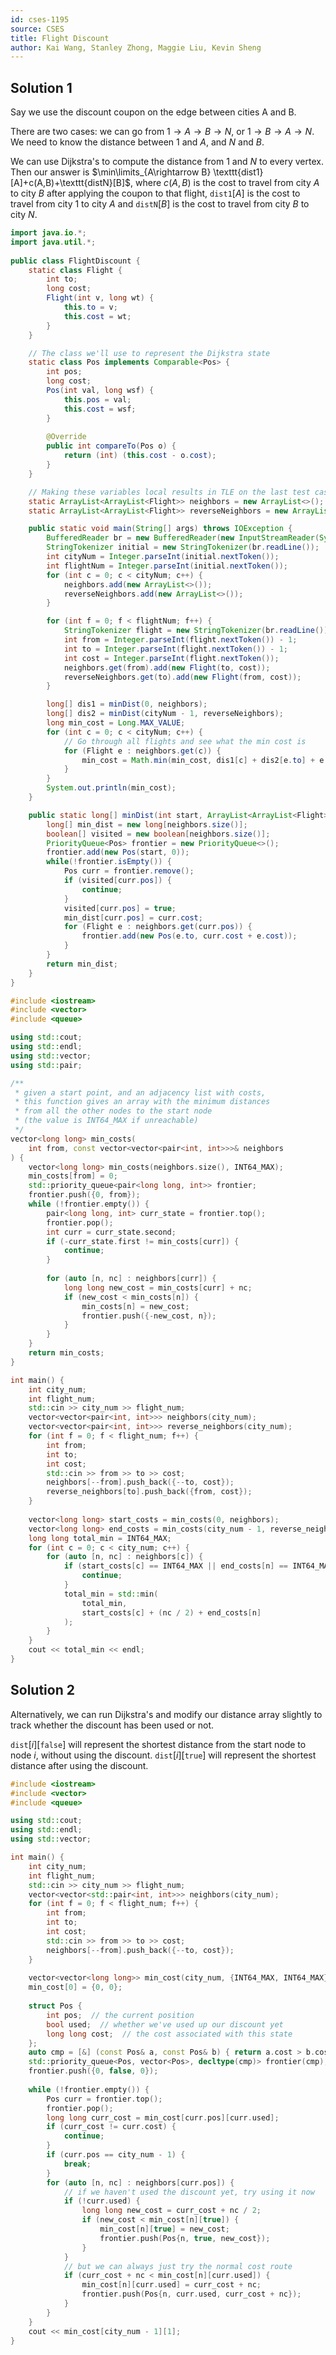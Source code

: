 ```yaml
---
id: cses-1195
source: CSES
title: Flight Discount
author: Kai Wang, Stanley Zhong, Maggie Liu, Kevin Sheng
---
```


## Solution 1

Say we use the discount coupon on the edge between cities A and B.

There are two cases: we can go from $1\rightarrow A\rightarrow B\rightarrow N$,
or $1\rightarrow B\rightarrow A\rightarrow N$. We need to know the distance
between $1$ and $A$, and $N$ and $B$.

We can use Dijkstra's to compute the distance from $1$ and $N$ to every vertex.
Then our answer is
$\min\limits_{A\rightarrow B} \texttt{dist1}[A]+c(A,B)+\texttt{distN}[B]$, where
$c(A,B)$ is the cost to travel from city $A$ to city $B$ after applying the
coupon to that flight, $\texttt{dist1}[A]$ is the cost to travel from city $1$
to city $A$ and $\texttt{distN}[B]$ is the cost to travel from city $B$ to city
$N$.

<LanguageSection>

<JavaSection>

```java
import java.io.*;
import java.util.*;
 
public class FlightDiscount {
	static class Flight {
		int to;
		long cost;
		Flight(int v, long wt) {
			this.to = v;
			this.cost = wt;
		}
	}

	// The class we'll use to represent the Dijkstra state
	static class Pos implements Comparable<Pos> {
		int pos;
		long cost;
		Pos(int val, long wsf) {
			this.pos = val;
			this.cost = wsf;
		}
 
		@Override
		public int compareTo(Pos o) {
			return (int) (this.cost - o.cost);
		}
	}

	// Making these variables local results in TLE on the last test case
	static ArrayList<ArrayList<Flight>> neighbors = new ArrayList<>();
	static ArrayList<ArrayList<Flight>> reverseNeighbors = new ArrayList<>();

	public static void main(String[] args) throws IOException {
		BufferedReader br = new BufferedReader(new InputStreamReader(System.in));
		StringTokenizer initial = new StringTokenizer(br.readLine());
		int cityNum = Integer.parseInt(initial.nextToken());
		int flightNum = Integer.parseInt(initial.nextToken());
		for (int c = 0; c < cityNum; c++) {
			neighbors.add(new ArrayList<>());
			reverseNeighbors.add(new ArrayList<>());
		}

		for (int f = 0; f < flightNum; f++) {
			StringTokenizer flight = new StringTokenizer(br.readLine());
			int from = Integer.parseInt(flight.nextToken()) - 1;
			int to = Integer.parseInt(flight.nextToken()) - 1;
			int cost = Integer.parseInt(flight.nextToken());
			neighbors.get(from).add(new Flight(to, cost));
			reverseNeighbors.get(to).add(new Flight(from, cost));
		}

		long[] dis1 = minDist(0, neighbors);
		long[] dis2 = minDist(cityNum - 1, reverseNeighbors);
		long min_cost = Long.MAX_VALUE;
		for (int c = 0; c < cityNum; c++) {
			// Go through all flights and see what the min cost is
			for (Flight e : neighbors.get(c)) {
				min_cost = Math.min(min_cost, dis1[c] + dis2[e.to] + e.cost / 2);
			}
		}
		System.out.println(min_cost);
	}

	public static long[] minDist(int start, ArrayList<ArrayList<Flight>> neighbors) {
		long[] min_dist = new long[neighbors.size()];
		boolean[] visited = new boolean[neighbors.size()];
		PriorityQueue<Pos> frontier = new PriorityQueue<>();
		frontier.add(new Pos(start, 0));
		while(!frontier.isEmpty()) {
			Pos curr = frontier.remove();
			if (visited[curr.pos]) {
				continue;
			}
			visited[curr.pos] = true;
			min_dist[curr.pos] = curr.cost;
			for (Flight e : neighbors.get(curr.pos)) {
				frontier.add(new Pos(e.to, curr.cost + e.cost));
			}
		}
		return min_dist;
	}
}
```

</JavaSection>

<CPPSection>

```cpp
#include <iostream>
#include <vector>
#include <queue>

using std::cout;
using std::endl;
using std::vector;
using std::pair;

/**
 * given a start point, and an adjacency list with costs,
 * this function gives an array with the minimum distances
 * from all the other nodes to the start node
 * (the value is INT64_MAX if unreachable)
 */
vector<long long> min_costs(
	int from, const vector<vector<pair<int, int>>>& neighbors
) {
	vector<long long> min_costs(neighbors.size(), INT64_MAX);
	min_costs[from] = 0;
	std::priority_queue<pair<long long, int>> frontier;
	frontier.push({0, from});
	while (!frontier.empty()) {
		pair<long long, int> curr_state = frontier.top();
		frontier.pop();
		int curr = curr_state.second;
		if (-curr_state.first != min_costs[curr]) {
			continue;
		}
		
		for (auto [n, nc] : neighbors[curr]) {
			long long new_cost = min_costs[curr] + nc;
			if (new_cost < min_costs[n]) {
				min_costs[n] = new_cost;
				frontier.push({-new_cost, n});
			}
		}
	}
	return min_costs;
}

int main() {
	int city_num;
	int flight_num;
	std::cin >> city_num >> flight_num;
	vector<vector<pair<int, int>>> neighbors(city_num);
	vector<vector<pair<int, int>>> reverse_neighbors(city_num);
	for (int f = 0; f < flight_num; f++) {
		int from;
		int to;
		int cost;
		std::cin >> from >> to >> cost;
		neighbors[--from].push_back({--to, cost});
		reverse_neighbors[to].push_back({from, cost});
	}
 
	vector<long long> start_costs = min_costs(0, neighbors);
	vector<long long> end_costs = min_costs(city_num - 1, reverse_neighbors);
	long long total_min = INT64_MAX;
	for (int c = 0; c < city_num; c++) {
		for (auto [n, nc] : neighbors[c]) {
			if (start_costs[c] == INT64_MAX || end_costs[n] == INT64_MAX) {
				continue;
			}
			total_min = std::min(
				total_min,
				start_costs[c] + (nc / 2) + end_costs[n]
			);
		}
	}
	cout << total_min << endl;
}
```

</CPPSection>

</LanguageSection>

## Solution 2

Alternatively, we can run Dijkstra's and modify our distance array slightly to
track whether the discount has been used or not.

$\texttt{dist}[i][\texttt{false}]$ will represent the shortest distance from the start node
to node $i$, without using the discount. $\texttt{dist}[i][\texttt{true}]$ will represent
the shortest distance after using the discount.

<LanguageSection>

<CPPSection>

```cpp
#include <iostream>
#include <vector>
#include <queue>

using std::cout;
using std::endl;
using std::vector;

int main() {
	int city_num;
	int flight_num;
	std::cin >> city_num >> flight_num;
	vector<vector<std::pair<int, int>>> neighbors(city_num);
	for (int f = 0; f < flight_num; f++) {
		int from;
		int to;
		int cost;
		std::cin >> from >> to >> cost;
		neighbors[--from].push_back({--to, cost});
	}
 
	vector<vector<long long>> min_cost(city_num, {INT64_MAX, INT64_MAX});
	min_cost[0] = {0, 0};
 
	struct Pos {
		int pos;  // the current position
		bool used;  // whether we've used up our discount yet
		long long cost;  // the cost associated with this state
	};
	auto cmp = [&] (const Pos& a, const Pos& b) { return a.cost > b.cost; };
	std::priority_queue<Pos, vector<Pos>, decltype(cmp)> frontier(cmp);
	frontier.push({0, false, 0});
	
	while (!frontier.empty()) {
		Pos curr = frontier.top();
		frontier.pop();
		long long curr_cost = min_cost[curr.pos][curr.used];
		if (curr_cost != curr.cost) {
			continue;
		}
		if (curr.pos == city_num - 1) {
			break;
		}
		for (auto [n, nc] : neighbors[curr.pos]) {
			// if we haven't used the discount yet, try using it now
			if (!curr.used) {
				long long new_cost = curr_cost + nc / 2;
				if (new_cost < min_cost[n][true]) {
					min_cost[n][true] = new_cost;
					frontier.push(Pos{n, true, new_cost});
				}
			}
			// but we can always just try the normal cost route
			if (curr_cost + nc < min_cost[n][curr.used]) {
				min_cost[n][curr.used] = curr_cost + nc;
				frontier.push(Pos{n, curr.used, curr_cost + nc});
			}
		}
	}
	cout << min_cost[city_num - 1][1];
}
```

</CPPSection>

</LanguageSection>
